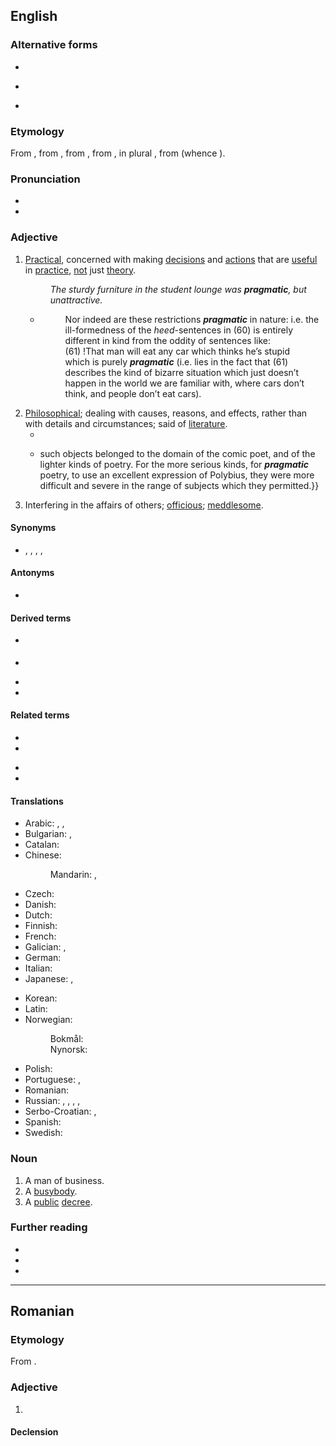==English==

===Alternative forms===
* {{alt|en|pragmatical}}
* {{alt|en|pragmatick}} {{qualifier|archaic}}
* {{alt|en|pragmatique}} {{qualifier|obsolete}}

===Etymology===
{{root|en|ine-pro|*per- (fare)}}
From {{bor|en|frm|pragmatique}}, from {{der|en|LL.|pragmaticus||relating to civil affair; in Latin, as a noun, a person versed in the law who furnished arguments and points to advocates and orators, a kind of attorney}}, from {{der|en|grc|πραγματικός||active, versed in affairs}}, from {{m|grc|πρᾶγμα||a thing done, a fact}}, in plural {{m|grc|πράγματα||affairs, state affairs, public business, etc.}}, from {{m|grc|πράσσω||to do}} (whence {{cog|en|practical}}).

===Pronunciation===
* {{IPA|en|/pɹæɡˈmætɪk/}}
* {{audio|en|en-us-pragmatic.ogg|Audio (US)}}

===Adjective===
{{en-adj}}

# [[practical|Practical]], concerned with making [[decision]]s and [[action]]s that are [[useful]] in [[practice]], [[not]] just [[theory]].
#: ''The sturdy furniture in the student lounge was '''pragmatic''', but unattractive.''
#* {{quote-book|en|year=1988|author=Andrew Radford|title=Transformational grammar: a first course|location=Cambridge, UK|publisher=Cambridge University Press|page=423|chapter=8}}
#*: Nor indeed are these restrictions ''<b>pragmatic</b>'' in nature: i.e. the ill-formedness of the ''heed''-sentences in (60) is entirely different in kind from the oddity of sentences like:<br> (61) !That man will eat any car which thinks heʼs stupid<br> which is purely ''<b>pragmatic</b>'' (i.e. lies in the fact that (61) describes the kind of bizarre situation which just doesnʼt happen in the world we are familiar with, where cars donʼt think, and people donʼt eat cars).
# [[philosophical|Philosophical]]; dealing with causes, reasons, and effects, rather than with details and circumstances; said of [[literature]].
#* {{quote-journal|en|1854|J. G.|On the Dating of Ancient History|Journal of Classical and Sacred Philology|https://archive.org/stream/journalofclassic01cambuoft/journalofclassic01cambuoft_djvu.txt|53|Polybius’s '''''pragmatic''' history'' is simply the history of ''affairs'', as distinguished from the descriptive and often poetical character which much history before his time had.|month=March|volume=1}}
#* {{quote-book|en|1856|Matthew Arnold|Poems||16|{{...}}such objects belonged to the domain of the comic poet, and of the lighter kinds of poetry. For the more serious kinds, for '''''pragmatic''''' poetry, to use an excellent expression of Polybius, they were more difficult and severe in the range of subjects which they permitted.}}
# Interfering in the affairs of others; [[officious]]; [[meddlesome]].

====Synonyms====
* {{sense|practical}} {{l|en|down-to-earth}}, {{l|en|functional}}, {{l|en|practical}}, {{l|en|utilitarian}}, {{l|en|realistic}}

====Antonyms====
{{checksense|en}}
* {{l|en|idealistic}}

====Derived terms====
{{top2}}
* {{l|en|pragma}} {{q|possibly}} <!-- clipping -->
* {{l|en|pragmatically}}
{{mid2}}
* {{l|en|pragmaticism}}
* {{l|en|pragmatics}}
{{bottom}}

====Related terms====
{{top2}}
* {{l|en|practical}} <!--per etymon "prassein"-->
* {{l|en|pragmatism}}
{{mid2}}
* {{l|en|pragmatist}}
* {{l|en|pragmatize}}
{{bottom}}

====Translations====
{{trans-top|practical}}
* Arabic: {{t|ar|عَمَلِيّ}}, {{t+|ar|بْرَاغْمَاتِيّ|m}}, {{t|ar|عَمْلَانِيّ|m}}
* Bulgarian: {{t+|bg|практичен}}, {{t|bg|прагматичен}}
* Catalan: {{t|ca|pragmàtic}}
* Chinese:
*: Mandarin: {{t+|cmn|務實|alt=務實的|sc=Hani}}, {{t+|cmn|务实|tr=[[wùshí]] [[de]]|alt=务实的|sc=Hani}}
* Czech: {{t+|cs|pragmatický}}
* Danish: {{t|da|pragmatisk}}
* Dutch: {{t+|nl|pragmatisch}}
* Finnish: {{t+|fi|pragmaattinen}}
* French: {{t+|fr|pragmatique}}
* Galician: {{t+|gl|pragmático|m}}, {{t+|gl|pragmática|f}}
* German: {{t+|de|pragmatisch}}
* Italian: {{t+|it|pragmatico}}
* Japanese: {{t|ja|[[実利]]的な|tr=じつりてきな, jitsuriteki na}}, {{t|ja|[[実用主義]]の|tr=じつようしゅぎの, jitsuyōshugi no}}
{{trans-mid}}
* Korean: {{t|ko|실용적인}}
* Latin: {{t|la|pragmaticus}}
* Norwegian:
*: Bokmål: {{t+|nb|pragmatisk}}
*: Nynorsk: {{t|nn|pragmatisk}}
* Polish: {{t+|pl|pragmatyczny}}
* Portuguese: {{t+|pt|pragmático}}, {{t+|pt|prático}}
* Romanian: {{t+|ro|pragmatic}}
* Russian: {{t+|ru|практичный}}, {{t+|ru|прагматичный}}, {{t+|ru|практический}}, {{t+|ru|прагматический}}, {{t+|ru|утилитарный}}
* Serbo-Croatian: {{t+|sh|pragmàtičan}}, {{t|sh|прагма̀тичан}}
* Spanish: {{t+|es|pragmático}}
* Swedish: {{t+|sv|pragmatisk}}
{{trans-bottom}}

===Noun===
{{en-noun}}

# A man of business.
# A [[busybody]].
# A [[public]] [[decree]].

===Further reading===
* {{R:Webster 1913}}
* {{R:Century 1911}}
* {{R:Keywords|page=240}}
{{C|en|Personality|People}}

----

==Romanian==

===Etymology===
From {{bor|ro|fr|pragmatique}}.

===Adjective===
{{ro-adj}}

# {{l|en|pragmatic}}

====Declension====
{{ro-decl-adj}}